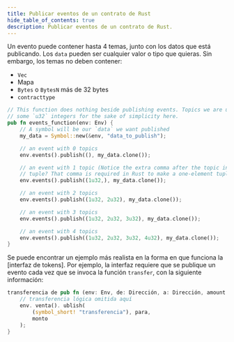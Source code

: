 ```yaml
---
title: Publicar eventos de un contrato de Rust
hide_table_of_contents: true
description: Publicar eventos de un contrato de Rust.
---
```


Un evento puede contener hasta 4 temas, junto con los datos que está publicando. Los `data` pueden ser cualquier valor o tipo que quieras. Sin embargo, los temas no deben contener:

- `Vec`
- Mapa
- `Bytes` o `BytesN` más de 32 bytes
- `contracttype`

```rust
// This function does nothing beside publishing events. Topics we are using are
// some `u32` integers for the sake of simplicity here.
pub fn events_function(env: Env) {
    // A symbol will be our `data` we want published
    my_data = Symbol::new(&env, "data_to_publish");

    // an event with 0 topics
    env.events().publish((), my_data.clone());

    // an event with 1 topic (Notice the extra comma after the topic in the
    // tuple? That comma is required in Rust to make a one-element tuple)
    env.events().publish((1u32,), my_data.clone());

    // an event with 2 topics
    env.events().publish((1u32, 2u32), my_data.clone());

    // an event with 3 topics
    env.events().publish((1u32, 2u32, 3u32), my_data.clone());

    // an event with 4 topics
    env.events().publish((1u32, 2u32, 3u32, 4u32), my_data.clone());
}
```

Se puede encontrar un ejemplo más realista en la forma en que funciona la [interfaz de tokens]. Por ejemplo, la interfaz requiere que se publique un evento cada vez que se invoca la función `transfer`, con la siguiente información:

```rust
transferencia de pub fn (env: Env, de: Dirección, a: Dirección, amount: i128) {
    // transferencia lógica omitida aquí
    env. venta(). ublish(
        (symbol_short! "transferencia"), para,
        monto
    );
}
```

[interfaz de token]: ../../../tokens/token-interface.mdx
